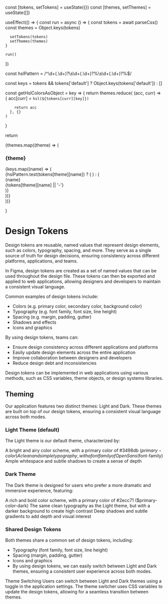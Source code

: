 

<Meta title="Foundation/Design Tokens" />

  const [tokens, setTokens] = useState({})
  const [themes, setThemes] = useState([])

  useEffect(() => {
    const run = async () => {
      const tokens = await parseCss()
      const themes = Object.keys(tokens)

      setTokens(tokens) 
      setThemes(themes)
    }

    run()
  })

  const hslPattern = /^\d+(\.\d+)?\s\d+(\.\d+)?%\s\d+(\.\d+)?%$/

  const keys = tokens && tokens['default']
    ? Object.keys(tokens['default'])
    : []

  const getHslColorsAsObject = key => {
    return themes.reduce(
      (acc, curr) => {
        acc[curr] = `hsl(${tokens[curr][key]})`

        return acc
      }, {}
    )
  }

  return <div>
    {themes.map((theme) => (
      <div key={theme}>
        <h3>{theme}</h3>
        {keys.map((name) => (
           <div key={name}>
            {hslPattern.test(tokens[theme][name]) ? (
              <ColorItem
                key={name}
                title={name}
                colors={getHslColorsAsObject(name)}
              />
            ) : (
              <div key={name} className="flex flex-row py-4 text-[#C9CDCF]">
                <div className="basis-1/3 max-w-[300px] font-bold">{name}</div>
                <div className="basis-2/3">{tokens[theme][name] || '-'}</div>
              </div>
            )}
          </div>
        ))}
      </div>
    ))}
  </div>
}

# Design Tokens

Design tokens are reusable, named values that represent design elements, such as 
colors, typography, spacing, and more. They serve as a single source of truth for 
design decisions, ensuring consistency across different platforms, applications, 
and teams.

In Figma, design tokens are created as a set of named values that can be used 
throughout the design file. These tokens can then be exported and applied to web 
applications, allowing designers and developers to maintain a consistent visual 
language.

Common examples of design tokens include:

* Colors (e.g. primary color, secondary color, background color)
* Typography (e.g. font family, font size, line height)
* Spacing (e.g. margin, padding, gutter)
* Shadows and effects
* Icons and graphics

By using design tokens, teams can:

* Ensure design consistency across different applications and platforms
* Easily update design elements across the entire application
* Improve collaboration between designers and developers
* Reduce design debt and inconsistencies

Design tokens can be implemented in web applications using various methods, such 
as CSS variables, theme objects, or design systems libraries.

## Theming

Our application features two distinct themes: Light and Dark. These themes are 
built on top of our design tokens, ensuring a consistent visual language across 
both modes.

### Light Theme (default)

The Light theme is our default theme, characterized by:

A bright and airy color scheme, with a primary color of #3498db ($primary-color)
A clean and simple typography, with a font family of Open Sans ($font-family)
Ample whitespace and subtle shadows to create a sense of depth

### Dark Theme

The Dark theme is designed for users who prefer a more dramatic and immersive 
experience, featuring:

A rich and bold color scheme, with a primary color of #2ecc71 ($primary-color-dark)
The same clean typography as the Light theme, but with a darker background to 
create high contrast
Deep shadows and subtle gradients to add depth and visual interest

### Shared Design Tokens

Both themes share a common set of design tokens, including:

- Typography (font family, font size, line height)
- Spacing (margin, padding, gutter)
- Icons and graphics
- By using design tokens, we can easily switch between Light and Dark themes, ensuring 
a consistent user experience across both modes.

Theme Switching
Users can switch between Light and Dark themes using a toggle in the application 
settings. The theme switcher uses CSS variables to update the design tokens, allowing 
for a seamless transition between themes.

<TokenItems />
